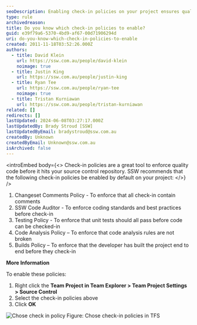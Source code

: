```yaml
---
seoDescription: Enabling check-in policies on your project ensures quality code and enforces coding standards before it hits your source control repository.
type: rule
archivedreason:
title: Do you know which check-in policies to enable?
guid: e39f79a6-5370-4bd9-af67-00d71906294d
uri: do-you-know-which-check-in-policies-to-enable
created: 2011-11-18T03:52:26.000Z
authors:
  - title: David Klein
    url: https://ssw.com.au/people/david-klein
    noimage: true
  - title: Justin King
    url: https://ssw.com.au/people/justin-king
  - title: Ryan Tee
    url: https://ssw.com.au/people/ryan-tee
    noimage: true
  - title: Tristan Kurniawan
    url: https://ssw.com.au/people/tristan-kurniawan
related: []
redirects: []
lastUpdated: 2024-06-08T03:27:17.000Z
lastUpdatedBy: Brady Stroud [SSW]
lastUpdatedByEmail: bradystroud@ssw.com.au
createdBy: Unknown
createdByEmail: Unknown@ssw.com.au
isArchived: false
---
```


<introEmbed
  body={<>
Check-in policies are a great tool to enforce quality code before it hits your source control repository. SSW recommends that the following check-in policies be enabled by default on your project:
  </>}
/>
1. Changeset Comments Policy - To enforce that all check-in contain comments
2. SSW Code Auditor - To enforce coding standards and best practices before check-in
3. Testing Policy - To enforce that unit tests should all pass before code can be checked-in
4. Code Analysis Policy – To enforce that code analysis rules are not broken
5. Builds Policy – To enforce that the developer has built the project end to end before they check-in

**More Information**

To enable these policies:

1. Right click the **Team Project in Team Explorer &gt; Team Project Settings &gt; Source Control**
2. Select the check-in policies above
3. Click **OK**

![Chose check in policy](/uploads/rules/do-you-know-which-check-in-policies-to-enable/SC_TFSCI.jpg) Figure: Chose check-in policies in TFS
